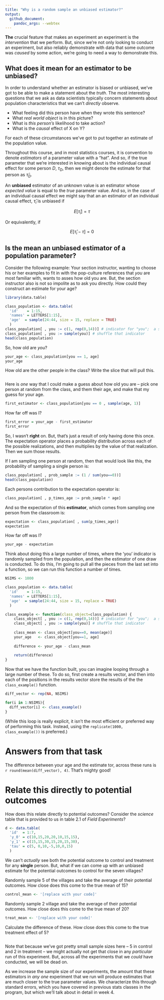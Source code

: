 ```yaml
---
title: "Why is a random sample an unbiased estimator?"
output: 
  github_document: 
    pandoc_args: --webtex
---
```


**The** crucial feature that makes an experiment an experiment is the *intervention* that we perform. But, since we're not only looking to conduct an experiment, but also reliably demonstrate with data that some outcome was *caused* by some action, we're going to need a way to demonstrate this. 

## What does it mean for an estimator to be unbiased? 

In order to understand whether an estimator is biased or unbiased, we've got to be able to make a statement about the *truth*. The most interesting questions that we ask as data scientists typically concern statements about population characteristics that we can't *directly* observe. 

- What feeling did this person have when they wrote this sentence? 
- What *real world object* is in this picture? 
- What is *this person's* likelihood to take action? 
- What is the *causal* effect of X on Y? 

For each of these circumstances we've got to put together an estimate of the population value. 

Throughout this course, and in most statistics courses, it is convention to denote *estimators* of a parameter value with a "hat". And so, if the true parameter that we're interested in knowing about is the individual causal effect for some person $D$, $\tau_{D}$, then we might denote the estimate for that person as $\hat{\tau}_{D}$. 

An **unbiased** estimator of an unknown value is an estimator whose *expected value* is equal to the *true* parameter value. And so, in the case of an individual causal effect we might say that an an estimator of an individual causal effect, $\hat{\tau}_{i}$ is unbiased if

$$
E[\hat{\tau}_{i}] = \tau
$$

Or equivalently, if

$$
E[\hat{\tau}_{i} - \tau] = 0 
$$ 

## Is the mean an unbiased estimator of a population parameter? 
Consider the following example: Your section instructor, wanting to choose his or her examples to fit in with the pop-culture references that *you* are most familiar with, wants to asses how old you are. But, the section instructor also is not so impolite as to ask you directly. How could they construct an estimate for your age? 

```r
library(data.table)

class_population <- data.table( 
  'id'    = 1:15, 
  'names' = LETTERS[1:15], 
  'age'  = sample(24:44, size = 15, replace = TRUE)
  ) 
class_population[ , you := c(1, rep(0,14))] # indicator for "you";  a single 1 and 14 zeros 
class_population[ , you := sample(you)] # shuffle that indicator
head(class_population)
```

So, how old are *you*? 

```r
your_age <- class_population[you == 1, age]
your_age
```

How old are the other people in the class? Write the slice that will pull this. 

```r

```

Here is *one* way that I could make a guess about how old you are -- pick one person at random from the class, and them their age, and make that my guess for your age. 

```r
first_estimator <- class_population[you == 0 , sample(age, 1)]
```

How far off was I? 

```r
first_error = your_age - first_estimator 
first_error
```

So, I wasn't **right** on. But, that's just a result of only having done this once. The expectation operator places a probability distribution across each of the possible realizations, and then multiplies by the value of that realization. Then we sum those results. 

If I am sampling one person at random, then that would look like this, the probability of sampling a single person is:

```r
class_population[ , prob_sample := (1 / sum(you==0))]
head(class_population)
```

Each persons contribution to the expectation operator is: 

```r
class_population[ , p_times_age := prob_sample * age]
```

And so the expectation of this **estimator**, which comes from sampling one person from the classroom is: 

```r
expectation <- class_population[ , sum(p_times_age)]
expectation
```

How far off was I? 

```r
your_age - expectation
```

Think about doing this a large number of times, where the 'you' indicator is randomly sampled from the population, and then the estimator of one draw is conducted. To do this, I'm going to pull all the pieces from the last set into a function, so we can run this function a number of times. 

```r
NSIMS <- 1000

class_population <- data.table( 
  'id'    = 1:15, 
  'names' = LETTERS[1:15], 
  'age'  = sample(24:44, size = 15, replace = TRUE)
  ) 

class_example <- function(class_object=class_population) { 
    class_object[ , you := c(1, rep(0,14))] # indicator for "you";  a single 1 and 14 zeros 
    class_object[ , you := sample(you)] # shuffle that indicator
    
    class_mean <- class_object[you==0, mean(age)]
    your_age   <- class_object[you==1, age]
    
    difference <- your_age - class_mean
    
    return(difference)
}
```

Now that we have the function built, you can imagine looping through a large number of these. To do so, first create a results vector, and then into each of the positions in the results vector store the results of the the `class_example()` function. 

```r
diff_vector <- rep(NA, NSIMS)

for(i in 1:NSIMS){ 
  diff_vector[i] <- class_example()
}
```

(While this loop is really explicit, it isn't the most efficient or preferred way of performing this task. Instead, using the `replicate(1000, class_example())` is preferred.)

# Answers from that task

The difference between your age and the estimate  tor, across these runs is `r round(mean(diff_vector), 4)`. That's mighty good! 

# Relate this directly to potential outcomes
How does this relate directly to potential outcomes? Consider the *science* table that is provided to us in table 2.1 of *Field Experiments*? 

```r
d <- data.table(
  'id'  = 1:7, 
  'y_0' = c(10,15,20,20,10,15,15), 
  'y_1' = c(15,15,30,15,20,15,30), 
  'tau' = c(5, 0,10,-5,10,0,15)
  )
```

We can't *actually* see both the potential outcome to control and treatment for any **single** person. But, what if we can come up with an unbiased estimate for the potential outcomes to control for the seven villages? 

Randomly sample 5 of the villages and take the average of their potential outcomes. How close does this come to the true mean of 15? 

```r
control_mean <- '[replace with your code]'
```

Randomly sample 2 village and take the average of their potential outcomes. How close does this come to the true mean of 20? 

```r
treat_mean <- '[replace with your code]'
```

Calculate the difference of these. How close does this come to the true treatment effect of 5? 
```r

```

Note that because we've got pretty small sample sizes here -- 5 in control and 2 in treatment -- we might actually not get that close in any *particular* run of this experiment. But, across all the experiments that we *could* have conducted, we will be dead on.

As we increase the sample size of our experiments, the amount that these estimators in *any one* experiment that we run will produce estimates that are much closer to the true parameter values. We characterize this through standard errors, which you have covered in previous stats classes in the program, but which we'll talk about in detail in week 4. 

